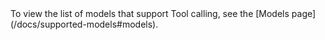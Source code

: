 <Info title="Models supporting Tool Calling">
  To view the list of models that support Tool calling, see the [Models
  page](/docs/supported-models#models).
</Info>
